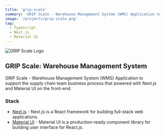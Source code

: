 ```yaml
---
title: 'grip-scale'
summary: 'GRIP Scale - Warehouse Management System (WMS) Application to support the supply chain team business process that powered with Next.js and Material UI on the front-end.'
image: '/projects/grip-scale.png'
tag:
  - Typescript
  - Next.js
  - Material UI
---
```


![GRIP Scale Logo](/projects/grip-scale.png)

## GRIP Scale: Warehouse Management System

GRIP Scale - Warehouse Management System (WMS) Application to support the supply chain team business process that powered with Next.js and Material UI on the front-end.

### Stack

- [Next.js](https://nextjs.org) - Next.js is a React framework for building full-stack web applications.
- [Material UI](https://mui.com) - Material UI is a production-ready component library for building user interface for React.js.
